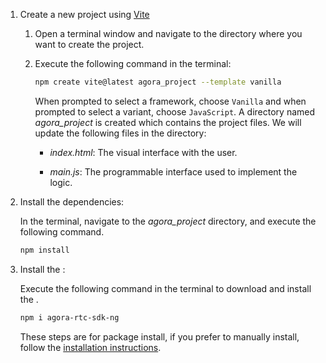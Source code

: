 <PlatformWrapper platform="web">

1.  Create a new project using [Vite](https://vitejs.dev/)

    1.  Open a terminal window and navigate to the directory where you want to create the project.

    2.  Execute the following command in the terminal:

        ``` bash
        npm create vite@latest agora_project --template vanilla
        ```

        When prompted to select a framework, choose `Vanilla` and when prompted to select a variant, choose `JavaScript`.
        A directory named *agora\_project* is created which contains the project files. We will update the following files in the directory:

        -   *index.html*: The visual interface with the user.

        -   *main.js*: The programmable interface used to implement the  <Vpl k="CLIENT" /> logic.

2.  Install the dependencies:

    In the terminal, navigate to the *agora\_project* directory, and execute the following command.

    ``` bash
    npm install
    ```

3.  Install the <Vpd k="SDK" />:

    Execute the following command in the terminal to download and install the <Vpd k="SDK" />.

    ``` bash
    npm i agora-rtc-sdk-ng
    ```

    These steps are for package install, if you prefer to manually install, follow the [installation instructions](../reference/downloads#manual-installation).
</PlatformWrapper>